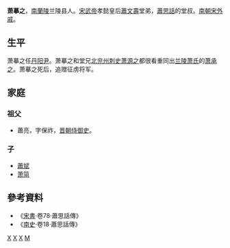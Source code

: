 '''萧摹之'''，[[南蘭陵郡|南蘭陵]]兰陵县人。[[宋武帝|宋武帝]]孝懿皇后[[蕭文壽|蕭文壽]]堂弟，[[蕭思話|蕭思話]]的堂叔。[[南朝宋|南朝宋]][[外戚|外戚]]。
== 生平 ==
萧摹之任[[丹阳尹|丹阳尹]]。萧摹之和堂兄[[北兖州|北兖州]][[刺史|刺史]][[萧源之|萧源之]]都很看重同出[[兰陵萧氏|兰陵萧氏]]的[[萧承之|萧承之]]。萧摹之死后，追赠征虏将军。
== 家庭 ==
===祖父===
*蕭亮，字保祚，[[晋朝|晋朝]][[侍御史|侍御史]]。
===子===
*[[蕭斌_(劉宋)|蕭斌]]
*[[萧简|萧简]]

== 參考資料 ==
*《[[宋書|宋書]]·卷78·蕭思話傳》
*《[[南史|南史]]·卷18·蕭思話傳》

[[Category:东晋政治人物|X]]
[[Category:东晋军事人物|X]]
[[Category:中國外戚|X]]
[[Category:蘭陵蕭氏|M]]